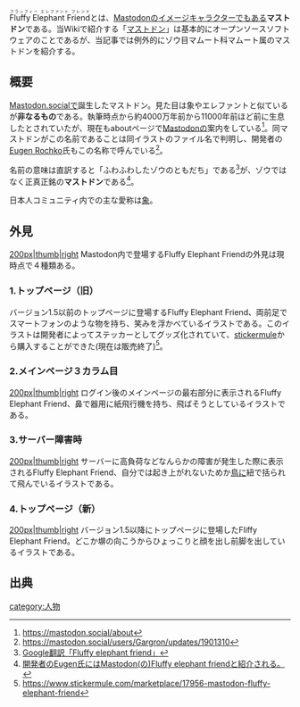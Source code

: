 {{Infobox person
| Name = <ruby>Fluffy Elephant Friend<rt>フラッフィー エレファント フレンド</rt></ruby>
| Image = [[ファイル:Fluffy elephant friend.png|300px|Fuluffy elephant friend]]
| Color = ##555454
| Instance = [[Mastodon.social]]
| Link = なし
| Else = パオーン
}}
<ruby>Fluffy Elephant Friend<rt>フラッフィー エレファント フレンド</rt></ruby>とは、[[Mastodon]]のイメージキャラクターでもある'''マストドン'''である。当Wikiで紹介する「[[Mastodon|マストドン]]」は基本的にオープンソースソフトウェアのことであるが、当記事では例外的にゾウ目マムート科マムート属のマストドンを紹介する。

== 概要 ==
[[Mastodon.social]]で誕生したマストドン。見た目は象やエレファントと似ているが'''非なるもの'''である。執筆時点から約4000万年前から11000年前ほど前に生息したとされていたが、現在もaboutページで[[Mastodon]]の案内をしている<ref>https://mastodon.social/about</ref>。同マストドンがこの名前であることは同イラストのファイル名で判明し、開発者の[[Eugen Rochko]]氏もこの名称で呼んでいる<ref>https://mastodon.social/users/Gargron/updates/1901310</ref>。

名前の意味は直訳すると「ふわふわしたゾウのともだち」である<ref>[https://translate.google.co.jp/?hl=ja&tab=wT&authuser=0#en/ja/Fluffy%20elephant%20friend Google翻訳「Fluffy elephant friend」]</ref>が、ゾウではなく正真正銘の'''マストドン'''である<ref>[https://mastodon.social/users/Gargron/updates/1901310 開発者のEugen氏にはMastodon(の)Fluffy elephant friendと紹介される。]</ref>。

日本人コミュニティ内での主な愛称は[[象]]。

== 外見 ==
[[ファイル:Fluffy elephant friend.png|200px|thumb|right]]
Mastodon内で登場するFluffy Elephant Friendの外見は現時点で４種類ある。

=== 1.トップページ（旧） ===
バージョン1.5以前のトップページに登場するFluffy Elephant Friend、両前足でスマートフォンのような物を持ち、笑みを浮かべているイラストである。このイラストは開発者によってステッカーとしてグッズ化されていて、[https://www.stickermule.com/marketplace/17956-mastodon-fluffy-elephant-friend stickermule]から購入することができた(現在は販売終了)<ref>https://www.stickermule.com/marketplace/17956-mastodon-fluffy-elephant-friend</ref>。

=== 2.メインページ３カラム目 ===
[[ファイル:Mastodon-getting-started-a6f485964e4d4e5e51c3ba82d65e9a3017e85543cc14d7e7e8d622234a1930e0.png|200px|thumb|right]]
ログイン後のメインページの最右部分に表示されるFluffy Elephant Friend、鼻で器用に紙飛行機を持ち、飛ばそうとしているイラストである。

=== 3.サーバー障害時 ===
[[ファイル:E654d8ad5d5c14dd.png|200px|thumb|right]]
サーバーに高負荷などなんらかの障害が発生した際に表示されるFluffy Elephant Friend、自分では起き上がれないためか[[鳥]]に紐で括られて飛んでいるイラストである。

=== 4.トップページ（新） ===
[[ファイル:Elephant-fren-d16fd77f9387e7d1465f9d4dc1e7f.png|200px|thumb|right]]
バージョン1.5以降にトップページに登場したFliffy Elephant Friend。どこか塀の向こうからひょっこりと顔を出し前脚を出しているイラストである。

==出典==
<references/>

{{DEFAULTSORT:fluffyelephantfriend}}
[[category:人物]]